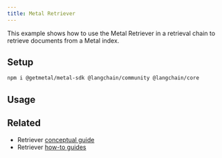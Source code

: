 ```yaml
---
title: Metal Retriever
---
```


This example shows how to use the Metal Retriever in a retrieval chain to retrieve documents from a Metal index.

## Setup


<IntegrationInstallTooltip/>

```bash npm
npm i @getmetal/metal-sdk @langchain/community @langchain/core
```

## Usage


<Metal />

## Related

- Retriever [conceptual guide](/oss/javascript/concepts/retrievers)
- Retriever [how-to guides](/oss/javascript/how-to/#retrievers)
